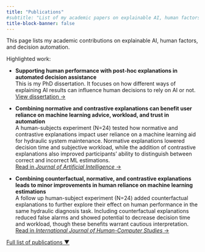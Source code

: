 ```yaml
---
title: "Publications"
#subtitle: "List of my academic papers on explainable AI, human factors, and decision automation. You’ll find links to peer-reviewed papers and my doctoral dissertation."
title-block-banner: false
---
```


This page lists my academic contributions on explainable AI, human factors, and decision automation. 

Highlighted work:

-    **Supporting human performance with post-hoc explanations in automated decision assistance **\
    This is my PhD dissertation. It focuses on how different ways of explaining AI results can influence human decisions to rely on AI or not.\
    [View dissertation →](https://utoronto.scholaris.ca/items/01bf5af5-98ce-4a35-9a99-3f482c17a5a6)

-    **Combining normative and contrastive explanations can benefit user reliance on machine learning advice, workload, and trust in automation**\
A human-subjects experiment (N=24) tested how normative and contrastive explanations impact user reliance on a machine learning aid for hydraulic system maintenance. Normative explanations lowered decision time and subjective workload, while the addition of contrastive explanations also improved participants' ability to distinguish between correct and incorrect ML estimations. \
    [Read in *Journal of Artificial Intelligence* →](https://www.sciencedirect.com/science/article/pii/S0004370223000917)
    
-   **Combining counterfactual, normative, and contrastive explanations leads to minor improvements in human reliance on machine learning estimations**\
A follow up human-subject experiment (N=24) added counterfactual explanations to further explore their effect on human performance in the same hydraulic diagnosis task. Including counterfactual explanations reduced false alarms and showed potential to decrease decision time and workload, though these benefits warrant cautious interpretation. \
    [Read in *International Journal of Human-Computer Studies* →](https://www.sciencedirect.com/science/article/pii/S1071581924002179)


<p><a href="#" onclick="togglePublications(); return false;"> Full list of publications [▼]{#arrow} </a></p>

::: {#full-publications style="display: none;"}
<ul>

<li>**Gentile D.**, Liang Y., & Jamieson, G. A. (2025). Assessing Measures of Human Performance in the Nuclear Control Room. In the *14th International Topical Meeting on Nuclear Plant Instrumentation and Control & Human-Machine Interface Technology (NPIC&HMIT)*, Chicago.</li>

<li>Lawson-Jack K., **Gentile D.**, & Jamieson, G. A. (2025). Towards a Taxonomy of Heterogeneity in the Design of Small Modular Reactors and Implications for Human Performance. In the *14th International Topical Meeting on Nuclear Plant Instrumentation and Control & Human-Machine Interface Technology (NPIC&HMIT)*, Chicago.</li>

<li>**Gentile D.**, Donmez, B., & Jamieson, G. A. (2025). [Human performance effects of combining counterfactual explanations with normative and contrastive explanations in supervised machine learning for automated decision assistance.](https://www.sciencedirect.com/science/article/pii/S1071581924002179) *International Journal of Human-Computer Studies*, 196, 103434.</li>

<li>**Gentile D.** (2024). [Supporting Human Performance with Post-hoc Explanations in Automated Decision Assistance.](https://utoronto.scholaris.ca/items/01bf5af5-98ce-4a35-9a99-3f482c17a5a6)</li>

<li>**Gentile D.**, Donmez, B., & Jamieson, G. A. (2023). [Human Performance Consequences of Normative and Contrastive Explanations: An Experiment in Machine Learning for Reliability Maintenance](https://www.sciencedirect.com/science/article/pii/S0004370223000917). *Artificial Intelligence*, 103945.</li>

<li>Nguyen, T., **Gentile D.**, Jamieson, G. A., Gosine, R., & Purmhedi, H. (2023). [Designing a glyph-based polar chart to interpret the results of machine learning models.](https://journals.sagepub.com/doi/abs/10.1177/10648046231166047) In *Ergonomics in Design: The Quarterly of Human Factors Applications*.</li>

<li>**Gentile D.**, Jamieson G. A., Donmez B. (2021). [Evaluating human understanding in Explainable AI systems.](https://hfast.mie.utoronto.ca/wp-content/uploads/HCXAI2021_paper_25.pdf) In *ACM Human Factors in Computing Systems (CHI) Workshop on Operationalizing Human-Centered Perspectives in Explainable AI*, CHI2021, Yokohama, Japan.</li>

<!-- Add more as needed -->

</ul>
:::

```{=html}
<script>
  function togglePublications() {
    const content = document.getElementById('full-publications');
    const arrow = document.getElementById('arrow');
    const isVisible = content.style.display === 'block';
    content.style.display = isVisible ? 'none' : 'block';
    arrow.textContent = isVisible ? '▼' : '▲';
  }
</script>
```
<!-- -   **Gentile D.**, Liang Y., & Jamieson, G. A. (2025, accepted). Assessing Measures of Human Performance in the Nuclear Control Room. In the *14th International Topical Meeting on* *Nuclear Plant Instrumentation and Control & Human-Machine Interface Technology (NPIC&HMIT)*, Chicago. -->

<!-- -   Lawson-Jack K., **Gentile D.**, & Jamieson, G. A. (2025, accepted). Towards a Taxonomy of Heterogeneity in the Design of Small Modular Reactors and Implications for Human Performance. In the *14th International Topical Meeting on* *Nuclear Plant Instrumentation and Control & Human-Machine Interface Technology (NPIC&HMIT)*, Chicago. -->

<!-- -   **Gentile D.**, Donmez, B., & Jamieson, G. A. (2025). [Human performance effects of combining counterfactual explanations with normative and contrastive explanations in supervised machine learning for automated decision assistance.](https://www.sciencedirect.com/science/article/pii/S1071581924002179) *International Journal of Human-Computer Studies*, 196, 103434. -->

<!-- -   Gentile D. (2024). [Supporting Human Performance with Post-hoc Explanations in Automated Decision Assistance.](https://utoronto.scholaris.ca/items/01bf5af5-98ce-4a35-9a99-3f482c17a5a6) -->

<!-- -   **Gentile D.**, Donmez, B., & Jamieson, G. A. (2023). [Human Performance Consequences of Normative and Contrastive Explanations: An Experiment in Machine Learning for Reliability Maintenance](https://www.sciencedirect.com/science/article/pii/S0004370223000917). *Artificial Intelligence*, 103945. -->

<!-- -   Nguyen, T., **Gentile D.**, Jamieson, G. A., Gosine, R., & Purmhedi, H. (2023). [Designing a Glyph-based Polar Chart to Interpret the Results of Machine Learning Models.](https://journals.sagepub.com/doi/abs/10.1177/10648046231166047) In *Ergonomics in Design: The Quarterly of Human Factors Applications*. -->

<!-- -   **Gentile D.**, Jamieson G. A., Donmez B. (2021). [Evaluating human understanding in Explainable AI systems.](https://hfast.mie.utoronto.ca/wp-content/uploads/HCXAI2021_paper_25.pdf) In *ACM Human Factors in Computing Systems (CHI) Workshop on Operationalizing Human-Centered Perspectives in Explainable AI*, CHI2021, Yokohama, Japan. -->
